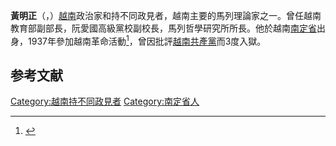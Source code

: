 '''黃明正'''（{{lang-vi|Hoàng Minh Chính}}，{{bd|1922年|11月16日|2008年|2月7日|catIdx=Hoàng Minh Chính}}）[[越南|越南]]政治家和持不同政見者，越南主要的馬列理論家之一。曾任越南教育部副部長，阮愛國高級黨校副校長，馬列哲學研究所所長。他於越南[[南定省|南定省]]出身，1937年參加越南革命活動<ref>{{Cite web |url=http://news.bbc.co.uk/chinese/trad/hi/newsid_7240000/newsid_7248400/7248460.stm |title=越南民運領袖黃明正葬禮在河內舉行 |access-date=2010-05-19 |archive-date=2021-12-01 |archive-url=https://web.archive.org/web/20211201083100/http://news.bbc.co.uk/chinese/trad/hi/newsid_7240000/newsid_7248400/7248460.stm |dead-url=no }}</ref>，曾因批評[[越南共產黨|越南共產黨]]而3度入獄。

== 参考文献 ==
<div class="references-small">
<references />
</div>
{{DEFAULTSORT:Hoàng Minh Chính}}
[[Category:越南持不同政見者|Category:越南持不同政見者]]
[[Category:南定省人|Category:南定省人]]